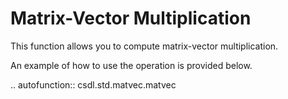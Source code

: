 Matrix-Vector Multiplication
=============================
This function allows you to compute matrix-vector multiplication.

An example of how to use the operation is provided below.

.. autofunction:: csdl.std.matvec.matvec
